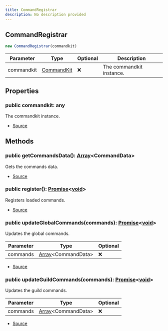 ```yaml
---
title: CommandRegistrar
description: No description provided
---
```



## CommandRegistrar


```typescript
new CommandRegistrar(commandkit)
```
| Parameter | Type | Optional | Description |
| ----------- | ----------- | ----------- | ----------- |
| commandkit | [CommandKit](/docs/api-reference/classes/CommandKit) | ❌ | The commandkit instance. |


## Properties
### public commandkit: any
The commandkit instance.

- [Source](https://github.com/underctrl-io/commandkit/blob/83ef44f10b86e30835e8636786e5222cac412af9/packages/commandkit/src/app/register/CommandRegistrar.ts#L18)

## Methods
### public getCommandsData(): [Array](https://developer.mozilla.org/en-US/docs/Web/JavaScript/Reference/Global_Objects/Array)\<CommandData>
Gets the commands data.



- [Source](https://github.com/underctrl-io/commandkit/blob/83ef44f10b86e30835e8636786e5222cac412af9/packages/commandkit/src/app/register/CommandRegistrar.ts#L30)
### public register(): [Promise](https://developer.mozilla.org/en-US/docs/Web/JavaScript/Reference/Global_Objects/Promise)\<[void](https://developer.mozilla.org/en-US/docs/Web/JavaScript/Reference/Global_Objects/undefined)>
Registers loaded commands.



- [Source](https://github.com/underctrl-io/commandkit/blob/83ef44f10b86e30835e8636786e5222cac412af9/packages/commandkit/src/app/register/CommandRegistrar.ts#L79)
### public updateGlobalCommands(commands): [Promise](https://developer.mozilla.org/en-US/docs/Web/JavaScript/Reference/Global_Objects/Promise)\<[void](https://developer.mozilla.org/en-US/docs/Web/JavaScript/Reference/Global_Objects/undefined)>
Updates the global commands.



| Parameter | Type | Optional |
| ----------- | ----------- | ----------- |
| commands | [Array](https://developer.mozilla.org/en-US/docs/Web/JavaScript/Reference/Global_Objects/Array)\<CommandData> | ❌ |


- [Source](https://github.com/underctrl-io/commandkit/blob/83ef44f10b86e30835e8636786e5222cac412af9/packages/commandkit/src/app/register/CommandRegistrar.ts#L122)
### public updateGuildCommands(commands): [Promise](https://developer.mozilla.org/en-US/docs/Web/JavaScript/Reference/Global_Objects/Promise)\<[void](https://developer.mozilla.org/en-US/docs/Web/JavaScript/Reference/Global_Objects/undefined)>
Updates the guild commands.



| Parameter | Type | Optional |
| ----------- | ----------- | ----------- |
| commands | [Array](https://developer.mozilla.org/en-US/docs/Web/JavaScript/Reference/Global_Objects/Array)\<CommandData> | ❌ |


- [Source](https://github.com/underctrl-io/commandkit/blob/83ef44f10b86e30835e8636786e5222cac412af9/packages/commandkit/src/app/register/CommandRegistrar.ts#L160)
